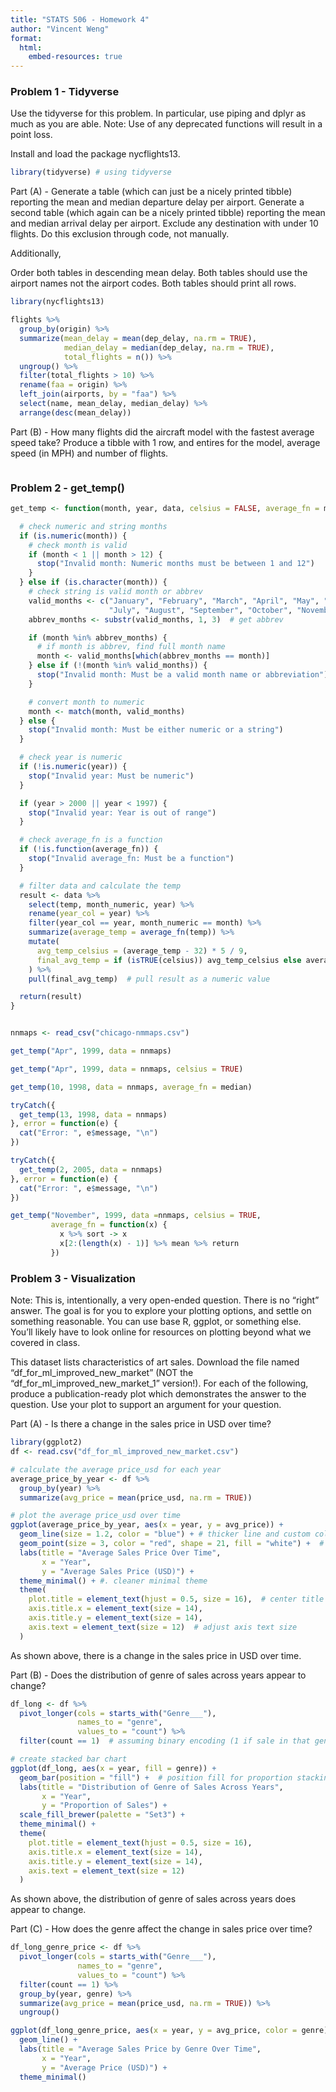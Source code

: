 ```yaml
---
title: "STATS 506 - Homework 4"
author: "Vincent Weng"
format:
  html:
    embed-resources: true
---
```


<h3>Problem 1 - Tidyverse</h3>

Use the tidyverse for this problem. In particular, use piping and dplyr as much as you are able. Note: Use of any deprecated functions will result in a point loss.

Install and load the package nycflights13.

```r
library(tidyverse) # using tidyverse
```

Part (A) - Generate a table (which can just be a nicely printed tibble) reporting the mean and median departure delay per airport. Generate a second table (which again can be a nicely printed tibble) reporting the mean and median arrival delay per airport. Exclude any destination with under 10 flights. Do this exclusion through code, not manually.

Additionally,

Order both tables in descending mean delay.
Both tables should use the airport names not the airport codes.
Both tables should print all rows.
```r
library(nycflights13)

flights %>%
  group_by(origin) %>%
  summarize(mean_delay = mean(dep_delay, na.rm = TRUE),
            median_delay = median(dep_delay, na.rm = TRUE),
            total_flights = n()) %>%
  ungroup() %>%
  filter(total_flights > 10) %>%
  rename(faa = origin) %>%
  left_join(airports, by = "faa") %>%
  select(name, mean_delay, median_delay) %>%
  arrange(desc(mean_delay))
```


Part (B) - How many flights did the aircraft model with the fastest average speed take? Produce a tibble with 1 row, and entires for the model, average speed (in MPH) and number of flights.
```r
```





<h3>Problem 2 - get_temp()</h3>
```r

get_temp <- function(month, year, data, celsius = FALSE, average_fn = mean) {

  # check numeric and string months
  if (is.numeric(month)) {
    # check month is valid
    if (month < 1 || month > 12) {
      stop("Invalid month: Numeric months must be between 1 and 12")
    }
  } else if (is.character(month)) {
    # check string is valid month or abbrev
    valid_months <- c("January", "February", "March", "April", "May", "June", 
                      "July", "August", "September", "October", "November", "December")
    abbrev_months <- substr(valid_months, 1, 3)  # get abbrev

    if (month %in% abbrev_months) {
      # if month is abbrev, find full month name
      month <- valid_months[which(abbrev_months == month)]
    } else if (!(month %in% valid_months)) {
      stop("Invalid month: Must be a valid month name or abbreviation")
    }

    # convert month to numeric
    month <- match(month, valid_months)
  } else {
    stop("Invalid month: Must be either numeric or a string")
  }

  # check year is numeric
  if (!is.numeric(year)) {
    stop("Invalid year: Must be numeric")
  }

  if (year > 2000 || year < 1997) {
    stop("Invalid year: Year is out of range")
  }

  # check average_fn is a function
  if (!is.function(average_fn)) {
    stop("Invalid average_fn: Must be a function")
  }

  # filter data and calculate the temp
  result <- data %>%
    select(temp, month_numeric, year) %>%
    rename(year_col = year) %>%
    filter(year_col == year, month_numeric == month) %>%
    summarize(average_temp = average_fn(temp)) %>%
    mutate(
      avg_temp_celsius = (average_temp - 32) * 5 / 9,
      final_avg_temp = if (isTRUE(celsius)) avg_temp_celsius else average_temp
    ) %>%
    pull(final_avg_temp)  # pull result as a numeric value

  return(result)
}


nnmaps <- read_csv("chicago-nmmaps.csv")
```

```r
get_temp("Apr", 1999, data = nnmaps)
```

```r
get_temp("Apr", 1999, data = nnmaps, celsius = TRUE)
```

```r
get_temp(10, 1998, data = nnmaps, average_fn = median)
```

```r
tryCatch({
  get_temp(13, 1998, data = nnmaps)
}, error = function(e) {
  cat("Error: ", e$message, "\n")
})
```

```r
tryCatch({
  get_temp(2, 2005, data = nnmaps)
}, error = function(e) {
  cat("Error: ", e$message, "\n")
})
```

```r
get_temp("November", 1999, data =nnmaps, celsius = TRUE,
         average_fn = function(x) {
           x %>% sort -> x
           x[2:(length(x) - 1)] %>% mean %>% return
         })
```


<h3>Problem 3 - Visualization</h3>

Note: This is, intentionally, a very open-ended question. There is no “right” answer. The goal is for you to explore your plotting options, and settle on something reasonable. You can use base R, ggplot, or something else. You’ll likely have to look online for resources on plotting beyond what we covered in class.

This dataset lists characteristics of art sales. Download the file named “df_for_ml_improved_new_market” (NOT the “df_for_ml_improved_new_market_1” version!). For each of the following, produce a publication-ready plot which demonstrates the answer to the question. Use your plot to support an argument for your question.

Part (A) - Is there a change in the sales price in USD over time?
```r
library(ggplot2)
df <- read.csv("df_for_ml_improved_new_market.csv")

# calculate the average price_usd for each year
average_price_by_year <- df %>%
  group_by(year) %>%
  summarize(avg_price = mean(price_usd, na.rm = TRUE))

# plot the average price_usd over time
ggplot(average_price_by_year, aes(x = year, y = avg_price)) +
  geom_line(size = 1.2, color = "blue") + # thicker line and custom color
  geom_point(size = 3, color = "red", shape = 21, fill = "white") +  # larger points with a custom fill
  labs(title = "Average Sales Price Over Time", 
       x = "Year", 
       y = "Average Sales Price (USD)") +
  theme_minimal() + #. cleaner minimal theme
  theme(
    plot.title = element_text(hjust = 0.5, size = 16),  # center title and adjust font size
    axis.title.x = element_text(size = 14),
    axis.title.y = element_text(size = 14),
    axis.text = element_text(size = 12)  # adjust axis text size
  )
```
As shown above, there is a change in the sales price in USD over time.


Part (B) - Does the distribution of genre of sales across years appear to change?
```r
df_long <- df %>%
  pivot_longer(cols = starts_with("Genre___"), 
               names_to = "genre", 
               values_to = "count") %>%
  filter(count == 1)  # assuming binary encoding (1 if sale in that genre, else 0)

# create stacked bar chart
ggplot(df_long, aes(x = year, fill = genre)) +
  geom_bar(position = "fill") +  # position fill for proportion stacking
  labs(title = "Distribution of Genre of Sales Across Years",
       x = "Year",
       y = "Proportion of Sales") +
  scale_fill_brewer(palette = "Set3") +
  theme_minimal() +
  theme(
    plot.title = element_text(hjust = 0.5, size = 16),
    axis.title.x = element_text(size = 14),
    axis.title.y = element_text(size = 14),
    axis.text = element_text(size = 12)
  )
```
As shown above, the distribution of genre of sales across years does appear to change.



Part (C) - How does the genre affect the change in sales price over time?
```r
df_long_genre_price <- df %>%
  pivot_longer(cols = starts_with("Genre___"), 
               names_to = "genre", 
               values_to = "count") %>%
  filter(count == 1) %>%
  group_by(year, genre) %>%
  summarize(avg_price = mean(price_usd, na.rm = TRUE)) %>%
  ungroup()

ggplot(df_long_genre_price, aes(x = year, y = avg_price, color = genre)) +
  geom_line() +
  labs(title = "Average Sales Price by Genre Over Time",
       x = "Year",
       y = "Average Price (USD)") +
  theme_minimal()
```


